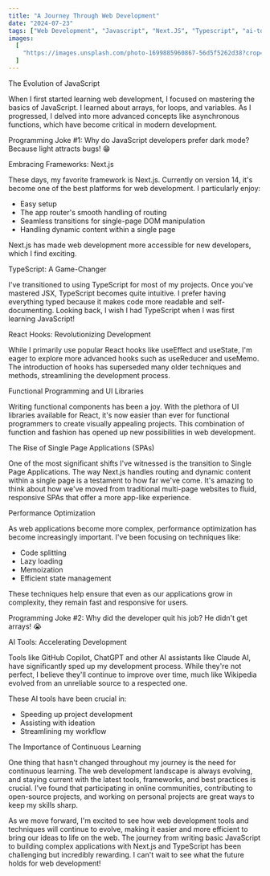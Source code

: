 ```yaml
---
title: "A Journey Through Web Development"
date: "2024-07-23"
tags: ["Web Development", "Javascript", "Next.JS", "Typescript", "ai-tools"]
images:
  [
    "https://images.unsplash.com/photo-1699885960867-56d5f5262d38?crop=entropy&cs=tinysrgb&fit=max&fm=jpg&ixid=M3wxMTc3M3wwfDF8c2VhcmNofDJ8fGpzeHxlbnwwfHx8fDE3MjE3NzcwOTZ8MA&ixlib=rb-4.0.3&q=80&w=2000",
  ]
---
```

The Evolution of JavaScript

When I first started learning web development, I focused on mastering the basics of JavaScript. I learned about arrays, for loops, and variables. As I progressed, I delved into more advanced concepts like asynchronous functions, which have become critical in modern development.

Programming Joke #1: Why do JavaScript developers prefer dark mode? Because light attracts bugs! 😁

Embracing Frameworks: Next.js

These days, my favorite framework is Next.js. Currently on version 14, it's become one of the best platforms for web development. I particularly enjoy:

- Easy setup
- The app router's smooth handling of routing
- Seamless transitions for single-page DOM manipulation
- Handling dynamic content within a single page

Next.js has made web development more accessible for new developers, which I find exciting.

TypeScript: A Game-Changer

I've transitioned to using TypeScript for most of my projects. Once you've mastered JSX, TypeScript becomes quite intuitive. I prefer having everything typed because it makes code more readable and self-documenting. Looking back, I wish I had TypeScript when I was first learning JavaScript!

React Hooks: Revolutionizing Development

While I primarily use popular React hooks like useEffect and useState, I'm eager to explore more advanced hooks such as useReducer and useMemo. The introduction of hooks has superseded many older techniques and methods, streamlining the development process.

Functional Programming and UI Libraries

Writing functional components has been a joy. With the plethora of UI libraries available for React, it's now easier than ever for functional programmers to create visually appealing projects. This combination of function and fashion has opened up new possibilities in web development.

The Rise of Single Page Applications (SPAs)

One of the most significant shifts I've witnessed is the transition to Single Page Applications. The way Next.js handles routing and dynamic content within a single page is a testament to how far we've come. It's amazing to think about how we've moved from traditional multi-page websites to fluid, responsive SPAs that offer a more app-like experience.

Performance Optimization

As web applications become more complex, performance optimization has become increasingly important. I've been focusing on techniques like:

- Code splitting
- Lazy loading
- Memoization
- Efficient state management

These techniques help ensure that even as our applications grow in complexity, they remain fast and responsive for users.

Programming Joke #2: Why did the developer quit his job? He didn't get arrays! 😭

AI Tools: Accelerating Development

Tools like GitHub Copilot, ChatGPT and other AI assistants like Claude AI, have significantly sped up my development process. While they're not perfect, I believe they'll continue to improve over time, much like Wikipedia evolved from an unreliable source to a respected one.

These AI tools have been crucial in:

- Speeding up project development
- Assisting with ideation
- Streamlining my workflow

The Importance of Continuous Learning

One thing that hasn't changed throughout my journey is the need for continuous learning. The web development landscape is always evolving, and staying current with the latest tools, frameworks, and best practices is crucial. I've found that participating in online communities, contributing to open-source projects, and working on personal projects are great ways to keep my skills sharp.

As we move forward, I'm excited to see how web development tools and techniques will continue to evolve, making it easier and more efficient to bring our ideas to life on the web. The journey from writing basic JavaScript to building complex applications with Next.js and TypeScript has been challenging but incredibly rewarding. I can't wait to see what the future holds for web development!
